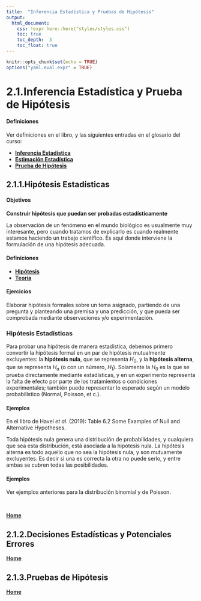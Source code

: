 ```yaml
---
title:  "Inferencia Estadística y Pruebas de Hipótesis"
output:
  html_document:
    css: !expr here::here("styles/styles.css")
    toc: true
    toc_depth:  3
    toc_float: true
---
```


```r
knitr::opts_chunk$set(echo = TRUE)
options("yaml.eval.expr" = TRUE)
```

# 2.1.Inferencia Estadística y Prueba de Hipótesis 

#### __Definiciones__ 
Ver definiciones en el libro, y las siguientes entradas en el glosario del curso:  

* [ __Inferencia Estadística__](https://online.upr.edu/mod/glossary/showentry.php?eid=5523)  
* [ __Estimación Estadística__](https://online.upr.edu/mod/glossary/showentry.php?eid=6376)  
* [ __Prueba de Hipótesis__](https://online.upr.edu/mod/glossary/showentry.php?eid=7510)  


## 2.1.1.Hipótesis Estadísticas  
#### Objetivos  
__Construir hipótesis que puedan ser probadas estadísticamente__  

La observación de un fenómeno en el mundo biológico es usualmente muy interesante, pero cuando tratamos de explicarlo es cuando realmente estamos haciendo un trabajo científico.  Es aquí donde interviene la formulación de una hipótesis adecuada.  

#### __Definiciones__  

* [ __Hipótesis__](https://online.upr.edu/mod/glossary/showentry.php?eid=7541)  
* [ __Teoría__](https://online.upr.edu/mod/glossary/showentry.php?eid=7542) 

#### __Ejercicios__  
Elaborar hipótesis formales sobre un tema asignado, partiendo de una pregunta y planteando una premisa y una predicción, y que pueda ser comprobada mediante observaciones y/o experimentación.

### Hipótesis Estadísticas  
Para probar una hipótesis de manera estadística, debemos primero convertir la hipótesis formal en un par de hipótesis mutualmente excluyentes: la __hipótesis nula__, que se representa $H_0$, y la __hipótesis alterna__, que se representa $H_a$ (o con un número, $H_1$).  Solamente la $H_0$ es la que se prueba directamente mediante estadísticas, y en un experimento representa la falta de efecto por parte de los tratamientos o condiciones experimentales; también puede representar lo esperado según un modelo probabilístico (Normal, Poisson, et c.).  

#### __Ejemplos__  
En el libro de Havel _et al._ (2019): Table 6.2 Some Examples of Null and Alternative Hypotheses.   

Toda hipótesis nula genera una distribución de probabilidades, y cualquiera que sea esta distribución, está asociada a la hipótesis nula.  La hipótesis alterna es todo aquello que no sea la hipótesis nula, y son mutuamente excluyentes.  Es decir si una es correcta la otra no puede serlo, y entre ambas se cubren todas las posibilidades.  

#### __Ejemplos__
Ver ejemplos anteriores para la distribución binomial y de Poisson.

\

[  __Home__](https://dsfernandez.github.io/bioestadisticas/index.html)

## 2.1.2.Decisiones Estadísticas y Potenciales Errores   



[  __Home__](https://dsfernandez.github.io/bioestadisticas/index.html)

## 2.1.3.Pruebas de Hipótesis

 

[  __Home__](https://dsfernandez.github.io/bioestadisticas/index.html)

